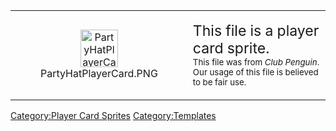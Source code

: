 <center>
{| width="50%" align="center" style="background: #848484; border: #585858 3px solid; {{roundy|20px}}"
|- align="center"
| width="40px" height="20px" align="center" style="background: clear; border: clear 3px solid; {{roundy|150px}}" | [[File:PartyHatPlayerCard.PNG|link=|60px]]
|<big><big>This file is a player card sprite.</big></big><br><small>This file was from ''Club Penguin''. Our usage of this file is believed to be fair use.</small>
|}</center>
<includeonly>[[Category:Player Card Sprites]]</includeonly>
<noinclude>[[Category:Templates]]</noinclude>
